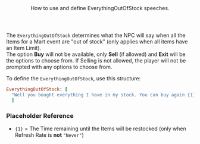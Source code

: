 <Header title="EverythingOutOfStock">
  How to use and define EverythingOutOfStock speeches.
</Header>

The `EverythingOutOfStock` determines what the NPC will say when all the Items for a Mart event are "out of stock" (only applies when all items have an Item Limit).
<br/>
The option **Buy** will not be available, only **Sell** (if allowed) and **Exit** will be the options to choose from. If Selling is not allowed, the player will not be prompted with any options to choose from.

<PMSpeeches speech="EverythingOutOfStock"/>

To define the `EverythingOutOfStock`, use this structure:

```ruby
EverythingOutOfStock: [
  "Well you bought everything I have in my stock. You can buy again {1}."
  ]
```
### Placeholder Reference
- `{1}` = The Time remaining until the Items will be restocked (only when Refresh Rate is **<Rd>not</Rd>** `"Never"`)
<ImageWithCaption src="/images/documentation/poke-market/EverythingOutOfStock.png" caption="EverythingOutOfStock"/>
